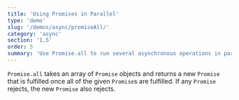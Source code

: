 ```yaml
---
title: 'Using Promises in Parallel'
type: 'demo'
slug: '/demos/async/promiseAll/'
category: 'async'
section: '1.5'
order: 5
summary: 'Use Promise.all to run several asynchronous operations in parallel.'
---
```


`Promise.all` takes an array of `Promise` objects and returns a new `Promise` that is fulfilled once all of the given `Promise`s are fulfilled. If any `Promise` rejects, the new `Promise` also rejects.